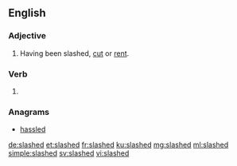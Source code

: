 ==English==

===Adjective===
{{en-adj|-}}

# Having been slashed, [[cut]] or [[rent]].

===Verb===
{{head|en|verb form}}

# {{en-past of|slash}}

===Anagrams===
* [[hassled#English|hassled]]

[[de:slashed]]
[[et:slashed]]
[[fr:slashed]]
[[ku:slashed]]
[[mg:slashed]]
[[ml:slashed]]
[[simple:slashed]]
[[sv:slashed]]
[[vi:slashed]]